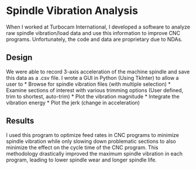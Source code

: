 # Spindle Vibration Analysis

When I worked at Turbocam International, I developed a software to analyze raw spindle vibration/load data and use this information to improve CNC programs. Unfortunately, the code and data are proprietary due to NDAs.

## Design

We were able to record 3-axis acceleration of the machine spindle and save this data as a .csv file. I wrote a GUI in Python (Using TkInter) to allow a user to
* Browse for spindle vibration files (with multiple selection)
* Examine sections of interest with various trimming options (User defined, trim to shortest, auto-trim)
* Plot the vibration magnitude
* Integrate the vibration energy
* Plot the jerk (change in acceleration)

## Results

I used this program to optimize feed rates in CNC programs to minimize spindle vibration while only slowing down problematic sections to also minimize the effect on the cycle time of the CNC program. This methodology drastically improved the maximum spindle vibration in each program, leading to lower spindle wear and longer spindle life.